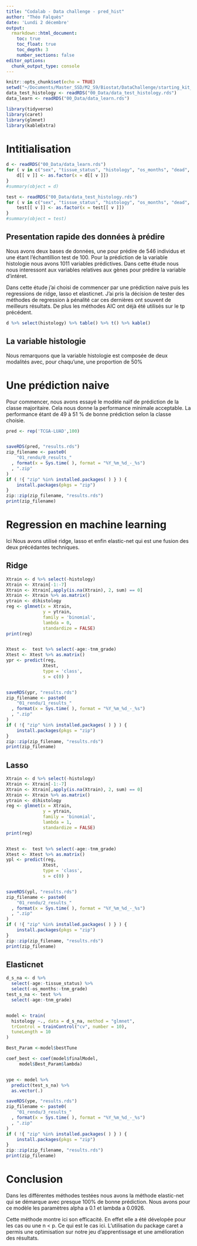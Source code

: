 ```yaml
---
title: "Codalab - Data challenge - pred_hist"
author: "Théo Falquès"
date: 'Lundi 2 décembre'
output: 
  rmarkdown::html_document:
    toc: true
    toc_float: true
    toc_depth: 3
    number_sections: false
editor_options: 
  chunk_output_type: console
---
```


```r
knitr::opts_chunk$set(echo = TRUE)
setwd("~/Documents/Master_SSD/M2_S9/Biostat/DataChallenge/starting_kit_histology")
data_test_histology <- readRDS("00_Data/data_test_histology.rds")
data_learn <- readRDS("00_Data/data_learn.rds")

library(tidyverse)
library(caret)
library(glmnet)
library(kableExtra)
```

# Intitialisation 
```r
d <- readRDS("00_Data/data_learn.rds")
for ( v in c("sex", "tissue_status", "histology", "os_months", "dead", "dead_at_24_months", "t", "n", "m", "tnm_stage", "tnm_grade") ) {
    d[[ v ]] <- as.factor(x = d[[ v ]])
}
#summary(object = d)

test <- readRDS("00_Data/data_test_histology.rds")
for ( v in c("sex", "tissue_status", "histology", "os_months", "dead", "dead_at_24_months", "t", "n", "m", "tnm_stage", "tnm_grade") ) {
    test[[ v ]] <- as.factor(x = test[[ v ]])
}
#summary(object = test)
```

## Presentation rapide des données à prédire 
Nous avons deux bases de données, une pour prédire de 546 individus et une étant l'échantillion test de 100.
Pour la prédiction de la variable histologie nous avons 1011 variables prédictives. Dans cette étude nous nous interessont aux variables relatives aux gènes pour prédire la variable d'intéret. 

Dans cette étude j'ai choisi de commencer par une prédiction naive puis les regressions de ridge, lasso et elasticnet. 
J'ai pris la décision de tester des méthodes de regression à pénalité car ces dernières ont souvent de meilleurs résultats. De plus les méthodes AIC ont déjà été utilisés sur le tp précédent. 

```r
d %>% select(histology) %>% table() %>% t() %>% kable()
```

## La variable histologie 
Nous remarquons que la variable histologie est composée de deux modalités avec, pour chaqu'une, une proportion de 50% 

# Une prédiction naive 

Pour commencer, nous avons essayé le modèle naïf de prédiction de la classe majoritaire. Cela nous donne la performance minimale acceptable. La performance étant de 49 à 51 % de bonne prédiction selon la classe choisie. 

```r
pred <- rep('TCGA-LUAD',100)


saveRDS(pred, "results.rds")
zip_filename <- paste0(
    "01_rendu/0_results_"
  , format(x = Sys.time( ), format = "%Y_%m_%d_-_%s")
  , ".zip"
)
if ( !{ "zip" %in% installed.packages( ) } ) {
    install.packages(pkgs = "zip")
}
zip::zip(zip_filename, "results.rds")
print(zip_filename)
```


# Regression en machine learning

Ici Nous avons utilisé ridge, lasso et enfin elastic-net qui est une fusion des deux précédantes techniques. 

## Ridge 

```r
Xtrain <- d %>% select(-histology)
Xtrain <- Xtrain[-1:-7]
Xtrain <- Xtrain[,apply(is.na(Xtrain), 2, sum) == 0]
Xtrain <- Xtrain %>% as.matrix()
ytrain <- d$histology
reg <- glmnet(x = Xtrain,
              y = ytrain,
              family = 'binomial',
              lambda = 0,
              standardize = FALSE)
print(reg)


Xtest <-  test %>% select(-age:-tnm_grade)
Xtest <- Xtest %>% as.matrix()
ypr <- predict(reg, 
              Xtest,
              type = 'class',
              s = c(0) )


saveRDS(ypr, "results.rds")
zip_filename <- paste0(
    "01_rendu/1_results_"
  , format(x = Sys.time( ), format = "%Y_%m_%d_-_%s")
  , ".zip"
)
if ( !{ "zip" %in% installed.packages( ) } ) {
    install.packages(pkgs = "zip")
}
zip::zip(zip_filename, "results.rds")
print(zip_filename)
```


## Lasso  

```r
Xtrain <- d %>% select(-histology)
Xtrain <- Xtrain[-1:-7]
Xtrain <- Xtrain[,apply(is.na(Xtrain), 2, sum) == 0]
Xtrain <- Xtrain %>% as.matrix()
ytrain <- d$histology
reg <- glmnet(x = Xtrain,
              y = ytrain,
              family = 'binomial',
              lambda = 1,
              standardize = FALSE)
print(reg)


Xtest <-  test %>% select(-age:-tnm_grade)
Xtest <- Xtest %>% as.matrix()
ypl <- predict(reg, 
              Xtest,
              type = 'class',
              s = c(0) )


saveRDS(ypl, "results.rds")
zip_filename <- paste0(
    "01_rendu/2_results_"
  , format(x = Sys.time( ), format = "%Y_%m_%d_-_%s")
  , ".zip"
)
if ( !{ "zip" %in% installed.packages( ) } ) {
    install.packages(pkgs = "zip")
}
zip::zip(zip_filename, "results.rds")
print(zip_filename)
```

## Elasticnet

```r
d_s_na <- d %>%
  select(-age:-tissue_status) %>% 
  select(-os_months:-tnm_grade)
test_s_na <- test %>%
  select(-age:-tnm_grade)


model <- train(
  histology ~., data = d_s_na, method = "glmnet",
  trControl = trainControl("cv", number = 10),
  tuneLength = 10
)

Best_Param <-model$bestTune

coef_best <- coef(model$finalModel,
     model$Best_Param$lambda)


ype <- model %>%
  predict(test_s_na) %>% 
  as.vector(.)

saveRDS(ype, "results.rds")
zip_filename <- paste0(
    "01_rendu/3_results_"
  , format(x = Sys.time( ), format = "%Y_%m_%d_-_%s")
  , ".zip"
)
if ( !{ "zip" %in% installed.packages( ) } ) {
    install.packages(pkgs = "zip")
}
zip::zip(zip_filename, "results.rds")
print(zip_filename)
```


# Conclusion 
Dans les différentes méthodes testées nous avons la méthode elastic-net qui se démarque avec presque 100% de bonne prédiction. Nous avons pour ce modèle les paramètres alpha a 0.1 et lambda a 0.0926. 

Cette méthode montre ici son efficacité. En effet elle a été dévelopée pour les cas ou une n < p. Ce qui est le cas ici. 
L'utilisation du package caret a permis une optimisation sur notre jeu d'apprentissage et une amélioration des résultats. 